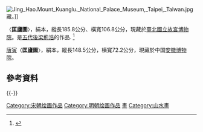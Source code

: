 [[File:Jing_Hao.Mount_Kuanglu._National_Palace_Museum,_Taipei,_Taiwan.jpg|thumb]]藏。]]

〈'''匡廬圖'''〉，絹本，縱長185.8公分、橫寬106.8公分，現藏於[[臺北市|臺北]][[國立故宮博物院|國立故宮博物院]]。是[[五代十国|五代]][[後梁|後梁]][[荊浩|荊浩]]的作品.
<ref>{{Cite web |url=http://catalog.digitalarchives.tw/item/00/11/13/2c.html |title=五代梁荊浩匡廬圖 |publisher=數位典藏與數位學習聯合目錄 |accessdate=2016-03-182 |archive-date=2022-03-16 |archive-url=https://web.archive.org/web/20220316065556/https://catalog.digitalarchives.tw/item/00/11/13/2c.html }}</ref>

[[唐寅|唐寅]]〈'''匡廬圖'''〉，絹本，縱長148.5公分，横寬72.2公分，現藏於中国[[安徽博物院|安徽博物院]]。

==參考資料==
{{Reflist}}

{{-}}
[[Category:宋朝绘画作品|Category:宋朝绘画作品]]
[[Category:明朝绘画作品|Category:明朝绘画作品]]
[[Category:國立故宮博物院藝術作品|畫]]
[[Category:山水畫|Category:山水畫]]